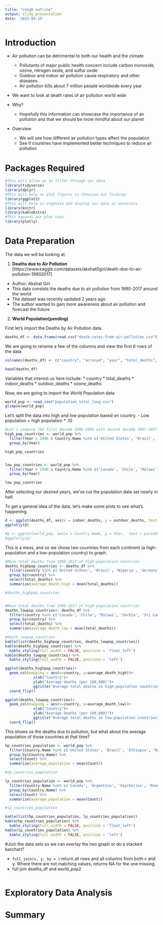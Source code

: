 ```yaml
---
title: "rough outline"
output: slidy_presentation
date: '2022-04-25'
---
```


# Introduction 
* Air pollution can be detrimental to both our health and the climate
  + Pollutants of major public health concern include carbon monoxide, ozone, nitrogen oxide, and sulfur oxide
  + Outdoor and indoor air pollution cause respiratory and other diseases. 
  + Air pollution kills about 7 million people worldwide every year 

* We want to look at death rates of air pollution world wide

* Why?
  + Hopefully this information can showcase the importance of air pollution and that we should be more mindful about our planet
  
* Overview
  + We will see how different air pollution types affect the population 
  + See if countries have implemented better techniques to reduce air pollution

# Packages Required 

```r
#This will allow us to filter through our data 
library(tidyverse)
library(dplyr)
#This will help us plot figures to showcase our findings
library(ggplot2)
#This will help us organize and display our data as necessary 
library(knitr)
library(kableExtra)
#This expands our plot uses 
library(plotly)
```

# Data Preparation 
The data we will be looking at: 

1. **Deaths due to Air Pollution**
[https://www.kaggle.com/datasets/akshat0giri/death-due-to-air-pollution-19902017]

* Author: Akshat Giri
* This data consists the deaths due to air pollution from 1990-2017 around the world
* The dataset was recently updated 2 years ago
* The author wanted to gain more awareness about air pollution and forecast the future 

2. **World Population(pending)**

First let's import the Deaths by Air Pollution data.
```r
deaths_df <- data.frame(read.csv("death-rates-from-air-pollution.csv"))
```

We are going to rename a few of the columns and view the first 6 rows of the data
```r
colnames(deaths_df) <- c("country", "acronym", "year", "total_deaths", "indoor_deaths", "outdoor_deaths", "ozone_deaths")

head(deaths_df)
```

Variables that interest us here include:
* country
* total_deaths
* indoor_deaths
* outdoor_deaths
* ozone_deaths 

Now, we are going to import the World Population data 
```r
world_pop <- read.csv("population_total_long.csv")
glimpse(world_pop)
```

Let's split the data into high and low population based on country.
- Low population = high population * .10
```r
#Let's compare the first decade 1996-2006 with second decade 2007-2017 
high_pop_countries <- world_pop %>% 
  filter(Year > 1996 & Country.Name %in% c('United States', 'Brazil', 'Nigeria', 'Germany', 'Pakistan', 'Australia')) %>% 
  group_by(Year)

high_pop_countries


low_pop_countries <- world_pop %>% 
  filter(Year > 1996 & Country.Name %in% c('Canada', 'Chile', 'Malawi', 'Serbia', 'Sri Lanka', 'New Zealand'))%>% 
  group_by(Year)

low_pop_countries

```
After selecting our desired years, we've cut the population data set nearly in half.

To get a general idea of the data, let's make some plots to see what's happening.

```r
d <- ggplot(deaths_df, aes(x = indoor_deaths, y = outdoor_deaths, text = paste0(country, ", ", year) )) + geom_point()
ggplotly(d)

#p <- ggplot(world_pop, aes(x = Country.Name, y = Year,  text = paste0(Country.Name, ", ", Year) )) + geom_density()
#ggplotly(p)
```

This is a mess, and so we chose two countries from each continent (a high-population and a low-population country) to graph.

```r
#Mean total deaths from 1990-2017 of high-population countries
deaths_highpop_countries <- deaths_df %>% 
  filter(country %in% c('United States', 'Brazil', 'Nigeria', 'Germany', 'Pakistan', 'Australia')) %>% 
  group_by(country) %>% 
  select(total_deaths) %>% 
  summarize(average_death_high = mean(total_deaths))

#deaths_highpop_countries


#Mean total deaths from 1990-2017 of high-population countries
deaths_lowpop_countries<- deaths_df %>% 
  filter(country %in% c('Canada', 'Chile', 'Malawi', 'Serbia', 'Sri Lanka', 'New Zealand')) %>% 
  group_by(country) %>% 
  select(total_deaths) %>% 
  summarize(average_death_low = mean(total_deaths))

#death_lowpop_countries
kable(list(deaths_highpop_countries, deaths_lowpop_countries))
kable(deaths_highpop_countries) %>% 
  kable_styling(full_width = FALSE, position = 'float_left')
kable(deaths_lowpop_countries) %>% 
  kable_styling(full_width = FALSE, position = 'left')

ggplot(deaths_highpop_countries)+
  geom_col(mapping = aes(x=country, y=average_death_high))+
             xlab("Country")+
             ylab("Average deaths (per 100,000)")+
             ggtitle("Average total deaths in high-population countries")+
  coord_flip()

ggplot(deaths_lowpop_countries)+
  geom_col(mapping = aes(x=country, y=average_death_low))+
             xlab("Country")+
             ylab("Average deaths (per 100,000)")+
             ggtitle("Average total deaths in low-population countries")+
  coord_flip()

```
This shows us the deaths due to pollution, but what about the average population of those countries at that time? 

```r
hp_countries_population <- world_pop %>% 
  filter(Country.Name %in% c('United States', 'Brazil', 'Ethiopia', 'Russia', 'China', 'Australia')) %>% 
  group_by(Country.Name) %>% 
  select(Count) %>% 
  summarize(average_population = mean(Count))

#hp_countries_population

lp_countries_population <- world_pop %>% 
  filter(Country.Name %in% c('Canada', 'Argentina', 'Seychelles', 'Romania', 'Israel', 'Tonga')) %>% 
  group_by(Country.Name) %>% 
  select(Count) %>% 
  summarize(average_population = mean(Count))

#lp_countries_population

kable(list(hp_countries_population, lp_countries_population))
kable(hp_countries_population) %>% 
  kable_styling(full_width = FALSE, position = 'float_left')
kable(lp_countries_population) %>% 
  kable_styling(full_width = FALSE, position = 'left')

```


#Join the data sets so we can overlay the two graph or do a stacked barchart?

- `full_join(x, y, by = )`:return all rows and all columns from both x and y. Where there are not matching values, returns NA for the one missing.
- full join deaths_df and world_pop2

```r

```





# Exploratory Data Analysis 

# Summary 